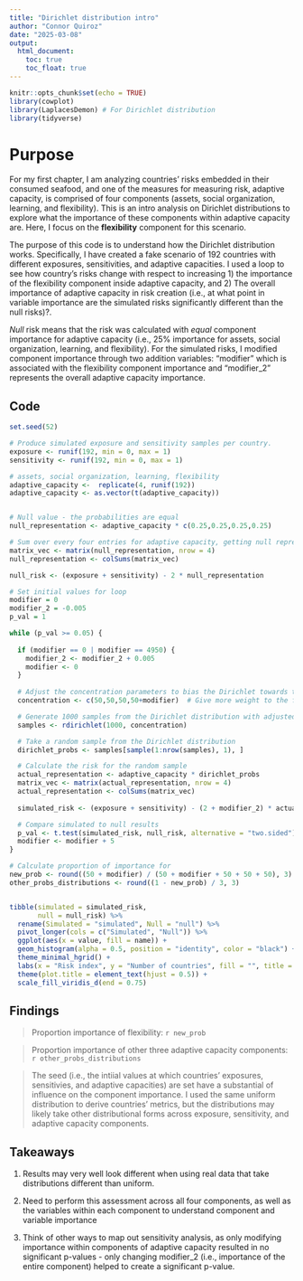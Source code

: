 ```yaml
---
title: "Dirichlet distribution intro"
author: "Connor Quiroz"
date: "2025-03-08"
output:
  html_document:
    toc: true
    toc_float: true
---
```


```r
knitr::opts_chunk$set(echo = TRUE)
library(cowplot)
library(LaplacesDemon) # For Dirichlet distribution
library(tidyverse)
```

# Purpose

For my first chapter, I am analyzing countries' risks embedded in their consumed seafood, and one of the measures for measuring risk, adaptive capacity, is comprised of four components (assets, social organization, learning, and flexibility). This is an intro analysis on Dirichlet distributions to explore what the importance of these components within adaptive capacity are. Here, I focus on the **flexibility** component for this scenario.

The purpose of this code is to understand how the Dirichlet distribution works. Specifically, I have created a fake scenario of 192 countries with different exposures, sensitivities, and adaptive capacities. I used a loop to see how country's risks change with respect to increasing 1) the importance of the flexibility component inside adaptive capacity, and 2) The overall importance of adaptive capacity in risk creation (i.e., at what point in variable importance are the simulated risks significantly different than the null risks)?. 

*Null* risk means that the risk was calculated with *equal* component importance for adaptive capacity (i.e., 25% importance for assets, social organization, learning, and flexibility). For the simulated risks, I modified component importance through two addition variables: "modifier" which is associated with the flexibility component importance and "modifier_2" represents the overall adaptive capacity importance.

## Code

```r
set.seed(52)

# Produce simulated exposure and sensitivity samples per country.
exposure <- runif(192, min = 0, max = 1)
sensitivity <- runif(192, min = 0, max = 1)

# assets, social organization, learning, flexibility
adaptive_capacity <-  replicate(4, runif(192))
adaptive_capacity <- as.vector(t(adaptive_capacity))


# Null value - the probabilities are equal
null_representation <- adaptive_capacity * c(0.25,0.25,0.25,0.25)

# Sum over every four entries for adaptive capacity, getting null representation for ac
matrix_vec <- matrix(null_representation, nrow = 4)
null_representation <- colSums(matrix_vec)

null_risk <- (exposure + sensitivity) - 2 * null_representation

# Set initial values for loop
modifier = 0
modifier_2 = -0.005
p_val = 1

while (p_val >= 0.05) {
  
  if (modifier == 0 | modifier == 4950) {
    modifier_2 <- modifier_2 + 0.005
    modifier <- 0
  }
  
  # Adjust the concentration parameters to bias the Dirichlet towards the first component (assets)
  concentration <- c(50,50,50,50+modifier)  # Give more weight to the first component (assets)

  # Generate 1000 samples from the Dirichlet distribution with adjusted concentration
  samples <- rdirichlet(1000, concentration)

  # Take a random sample from the Dirichlet distribution
  dirichlet_probs <- samples[sample(1:nrow(samples), 1), ]

  # Calculate the risk for the random sample
  actual_representation <- adaptive_capacity * dirichlet_probs
  matrix_vec <- matrix(actual_representation, nrow = 4)
  actual_representation <- colSums(matrix_vec)
  
  simulated_risk <- (exposure + sensitivity) - (2 + modifier_2) * actual_representation

  # Compare simulated to null results
  p_val <- t.test(simulated_risk, null_risk, alternative = "two.sided")$p.value
  modifier <- modifier + 5
}

# Calculate proportion of importance for 
new_prob <- round((50 + modifier) / (50 + modifier + 50 + 50 + 50), 3)
other_probs_distributions <- round((1 - new_prob) / 3, 3)


tibble(simulated = simulated_risk,
       null = null_risk) %>%
  rename(Simulated = "simulated", Null = "null") %>%
  pivot_longer(cols = c("Simulated", "Null")) %>%
  ggplot(aes(x = value, fill = name)) +
  geom_histogram(alpha = 0.5, position = "identity", color = "black") +
  theme_minimal_hgrid() +
  labs(x = "Risk index", y = "Number of countries", fill = "", title = "Sensitivity Analysis") +
  theme(plot.title = element_text(hjust = 0.5)) +
  scale_fill_viridis_d(end = 0.75)

```

## Findings

> Proportion importance of flexibility: `r new_prob`

> Proportion importance of other three adaptive capacity components: `r other_probs_distributions`

> The seed (i.e., the intiial values at which countries' exposures, sensitivies, and adaptive capacities) are set have a substantial of influence on the component importance. I used the same uniform distribution to derive countries' metrics, but the distributions may likely take other distributional forms across exposure, sensitivity, and adaptive capacity components.

## Takeaways

1. Results may very well look different when using real data that take distributions different than uniform.

2. Need to perform this assessment across all four components, as well as the variables within each component to understand component and variable importance

3. Think of other ways to map out sensitivity analysis, as only modifying importance within components of adaptive capacity resulted in no significant p-values - only changing modifier_2 (i.e., importance of the entire component) helped to create a significant p-value.
